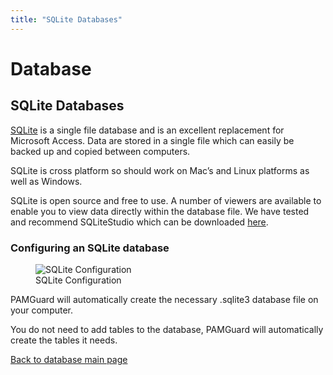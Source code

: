 ```yaml
---
title: "SQLite Databases"
---
```

Database
========

SQLite Databases
----------------

[SQLite](http://www.sqlite.org/) is a single file database and is an excellent replacement for Microsoft Access. Data are stored in a single file which can easily be backed up and copied between computers.

SQLite is cross platform so should work on Mac's and Linux platforms as well as Windows.

SQLite is open source and free to use. A number of viewers are available to enable you to view data directly within the database file. We have tested and recommend SQLiteStudio which can be downloaded [here](http://sqlitestudio.pl/).

### Configuring an SQLite database

![SQLite Configuration](Images/databaseSQLite.png)  

PAMGuard will automatically create the necessary .sqlite3 database file on your computer.

You do not need to add tables to the database, PAMGuard will automatically create the tables it needs.

  
[Back to database main page](database_database.html)